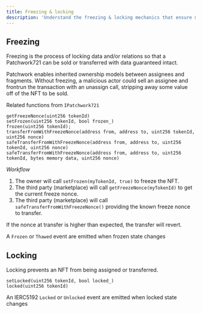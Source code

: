 ```yaml
---
title: Freezing & locking
description: 'Understand the freezing & locking mechanics that ensure metadata integrity'
---
```


## Freezing ##

Freezing is the process of locking data and/or relations so that a Patchwork721 can be sold or transferred with data guaranteed intact.

Patchwork enables inherited ownership models between assignees and fragments. Without freezing, a malicious actor could sell an assignee and frontrun the transaction with an unassign call, stripping away some value off of the NFT to be sold.

Related functions from `IPatchwork721`

```solidity
getFreezeNonce(uint256 tokenId)
setFrozen(uint256 tokenId, bool frozen_)
frozen(uint256 tokenId);
transferFromWithFreezeNonce(address from, address to, uint256 tokenId, uint256 nonce)
safeTransferFromWithFreezeNonce(address from, address to, uint256 tokenId, uint256 nonce)
safeTransferFromWithFreezeNonce(address from, address to, uint256 tokenId, bytes memory data, uint256 nonce)
```

*Workflow*

1. The owner will call `setFrozen(myTokenId, true)` to freeze the NFT.
2. The third party (marketplace) will call `getFreezeNonce(myTokenId)` to get the current freeze nonce.
3. The third party (marketplace) will call `safeTransferFromWithFreezeNonce()` providing the known freeze nonce to transfer.

If the nonce at transfer is higher than expected, the transfer will revert.

A `Frozen` or `Thawed` event are emitted when frozen state changes

## Locking ##

Locking prevents an NFT from being assigned or transferred. 

```solidity
setLocked(uint256 tokenId, bool locked_)
locked(uint256 tokenId)
```

An IERC5192 `Locked` or `Unlocked` event are emitted when locked state changes

